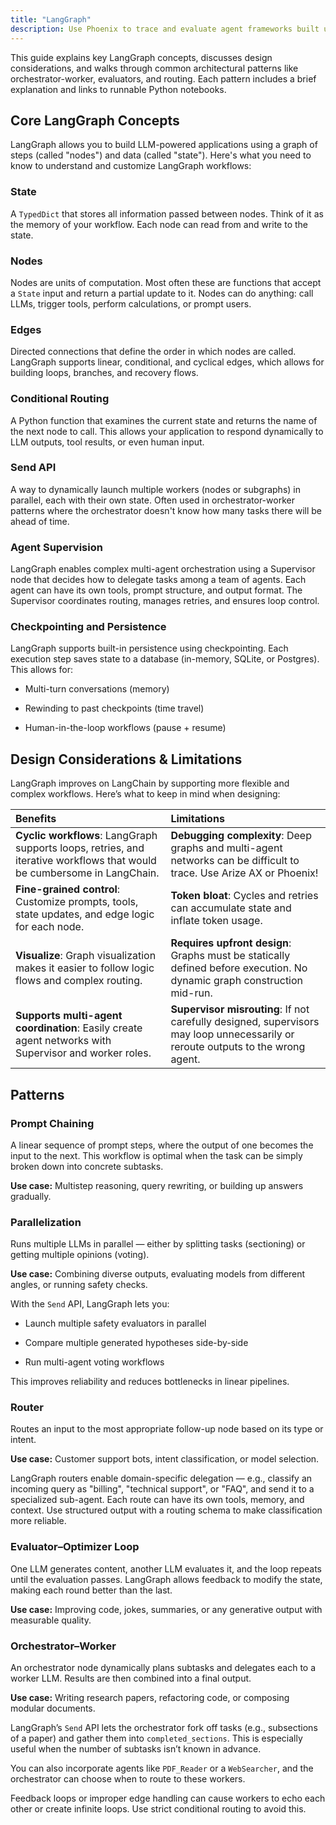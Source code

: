 ```yaml
---
title: "LangGraph"
description: Use Phoenix to trace and evaluate agent frameworks built using Langgraph
---
```


This guide explains key LangGraph concepts, discusses design considerations, and walks through common architectural patterns like orchestrator-worker, evaluators, and routing. Each pattern includes a brief explanation and links to runnable Python notebooks.

## Core LangGraph Concepts

LangGraph allows you to build LLM-powered applications using a graph of steps (called "nodes") and data (called "state"). Here's what you need to know to understand and customize LangGraph workflows:

### State

A `TypedDict` that stores all information passed between nodes. Think of it as the memory of your workflow. Each node can read from and write to the state.

### Nodes

Nodes are units of computation. Most often these are functions that accept a `State` input and return a partial update to it. Nodes can do anything: call LLMs, trigger tools, perform calculations, or prompt users.

### Edges

Directed connections that define the order in which nodes are called. LangGraph supports linear, conditional, and cyclical edges, which allows for building loops, branches, and recovery flows.

### Conditional Routing

A Python function that examines the current state and returns the name of the next node to call. This allows your application to respond dynamically to LLM outputs, tool results, or even human input.

### Send API

A way to dynamically launch multiple workers (nodes or subgraphs) in parallel, each with their own state. Often used in orchestrator-worker patterns where the orchestrator doesn't know how many tasks there will be ahead of time.

### Agent Supervision

LangGraph enables complex multi-agent orchestration using a Supervisor node that decides how to delegate tasks among a team of agents. Each agent can have its own tools, prompt structure, and output format. The Supervisor coordinates routing, manages retries, and ensures loop control.

### Checkpointing and Persistence

LangGraph supports built-in persistence using checkpointing. Each execution step saves state to a database (in-memory, SQLite, or Postgres). This allows for:

* Multi-turn conversations (memory)

* Rewinding to past checkpoints (time travel)

* Human-in-the-loop workflows (pause + resume)

## Design Considerations & Limitations

LangGraph improves on LangChain by supporting more flexible and complex workflows. Here’s what to keep in mind when designing:

| Benefits                                                                                                                | Limitations                                                                                                                     |
| :----------------------------------------------------------------------------------------------------------------------- | :------------------------------------------------------------------------------------------------------------------------------- |
| **Cyclic workflows**: LangGraph supports loops, retries, and iterative workflows that would be cumbersome in LangChain. | **Debugging complexity**: Deep graphs and multi-agent networks can be difficult to trace. Use Arize AX or Phoenix!              |
| **Fine-grained control**: Customize prompts, tools, state updates, and edge logic for each node.                        | **Token bloat**: Cycles and retries can accumulate state and inflate token usage.                                               |
| **Visualize**: Graph visualization makes it easier to follow logic flows and complex routing.                           | **Requires upfront design**: Graphs must be statically defined before execution. No dynamic graph construction mid-run.         |
| **Supports multi-agent coordination**: Easily create agent networks with Supervisor and worker roles.                   | **Supervisor misrouting**: If not carefully designed, supervisors may loop unnecessarily or reroute outputs to the wrong agent. |

## Patterns

### Prompt Chaining

A linear sequence of prompt steps, where the output of one becomes the input to the next. This workflow is optimal when the task can be simply broken down into concrete subtasks.

**Use case:** Multistep reasoning, query rewriting, or building up answers gradually.

<CardGroup>
<Card title="View notebook" href="https://github.com/Arize-ai/phoenix/blob/main/tutorials/agents/langgraph/langgraph_promptchaining.ipynb" icon="book" horizontal/>
</CardGroup>

### Parallelization

Runs multiple LLMs in parallel — either by splitting tasks (sectioning) or getting multiple opinions (voting).

**Use case:** Combining diverse outputs, evaluating models from different angles, or running safety checks.

With the `Send` API, LangGraph lets you:

* Launch multiple safety evaluators in parallel

* Compare multiple generated hypotheses side-by-side

* Run multi-agent voting workflows

This improves reliability and reduces bottlenecks in linear pipelines.

<CardGroup>
<Card title="View notebook" href="https://github.com/Arize-ai/phoenix/blob/main/tutorials/agents/langgraph/langgraph_parallel.ipynb" icon="book" horizontal/>
</CardGroup>

### Router

Routes an input to the most appropriate follow-up node based on its type or intent.

**Use case:** Customer support bots, intent classification, or model selection.

LangGraph routers enable domain-specific delegation — e.g., classify an incoming query as "billing", "technical support", or "FAQ", and send it to a specialized sub-agent. Each route can have its own tools, memory, and context. Use structured output with a routing schema to make classification more reliable.

<CardGroup>
<Card title="View notebook" href="https://github.com/Arize-ai/phoenix/blob/main/tutorials/agents/langgraph/langgraph_router.ipynb" icon="book" horizontal/>
</CardGroup>

### Evaluator–Optimizer Loop

One LLM generates content, another LLM evaluates it, and the loop repeats until the evaluation passes. LangGraph allows feedback to modify the state, making each round better than the last.

**Use case:** Improving code, jokes, summaries, or any generative output with measurable quality.

<CardGroup>
<Card title="View notebook" href="https://github.com/Arize-ai/phoenix/blob/main/tutorials/agents/langgraph/langgraph_evaluator.ipynb" icon="book" horizontal/>
</CardGroup>

### Orchestrator–Worker

An orchestrator node dynamically plans subtasks and delegates each to a worker LLM. Results are then combined into a final output.

**Use case:** Writing research papers, refactoring code, or composing modular documents.

LangGraph’s `Send` API lets the orchestrator fork off tasks (e.g., subsections of a paper) and gather them into `completed_sections`. This is especially useful when the number of subtasks isn’t known in advance.

You can also incorporate agents like `PDF_Reader` or a `WebSearcher`, and the orchestrator can choose when to route to these workers.

<Warning>
  Feedback loops or improper edge handling can cause workers to echo each other or create infinite loops. Use strict conditional routing to avoid this.
</Warning>

<CardGroup>
<Card title="View notebook" href="https://github.com/Arize-ai/phoenix/blob/main/tutorials/agents/langgraph/langgraph_orchestrator.ipynb" icon="book" horizontal/>
</CardGroup>


